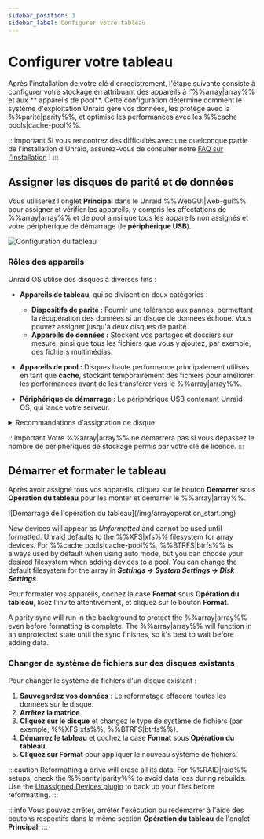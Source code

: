 ```yaml
---
sidebar_position: 3
sidebar_label: Configurer votre tableau
---
```


# Configurer votre tableau

Après l'installation de votre clé d'enregistrement, l'étape suivante consiste à configurer votre stockage en attribuant des appareils à l'%%array|array%% et aux \*\* appareils de pool\*\*. Cette configuration détermine comment le système d'exploitation Unraid gère vos données, les protège avec la %%parité|parity%%, et optimise les performances avec les %%cache pools|cache-pool%%.

:::important
Si vous rencontrez des difficultés avec une quelconque partie de l'installation d'Unraid, assurez-vous de consulter notre [FAQ sur l'installation](../../troubleshooting/faq.mdx#installation) !
:::

## Assigner les disques de parité et de données

Vous utiliserez l'onglet **Principal** dans le Unraid %%WebGUI|web-gui%% pour assigner et vérifier les appareils, y compris les affectations de %%array|array%% et de pool ainsi que tous les appareils non assignés et votre périphérique de démarrage (le **périphérique USB**).

![Configuration du tableau](/img/configuringarray1.png)

### Rôles des appareils

Unraid OS utilise des disques à diverses fins :

- **Appareils de tableau**, qui se divisent en deux catégories :
  - **Dispositifs de parité :**
    Fournir une tolérance aux pannes, permettant la récupération des données si un disque de données échoue. Vous pouvez assigner jusqu'à deux disques de parité.
  - **Appareils de données :** Stockent vos partages et dossiers sur mesure, ainsi que tous les fichiers que vous y ajoutez, par exemple, des fichiers multimédias.

- **Appareils de pool :** Disques haute performance principalement utilisés en tant que **cache**, stockant temporairement des fichiers pour améliorer les performances avant de les transférer vers le %%array|array%%.

- **Périphérique de démarrage :** Le périphérique USB contenant Unraid OS, qui lance votre serveur.

<details>
  <summary>Recommandations d'assignation de disque</summary>

  Ces recommandations d'attribution de disque sont conçues pour optimiser votre Unraid %%array|array%%, améliorant ainsi les performances, la protection des données et l'expansibilité future. En les suivant, vous pouvez maximiser efficacement vos appareils de stockage et éviter les problèmes courants de configuration.

  1. **Select the largest %%parity device|parity-drives%%:**
     Always choose the largest available storage device as your %%parity device|parity-drives%%(s). When expanding your %%array|array%%, data disks must be equal to or smaller than your %%parity device|parity-drives%%(s). You should purchase the largest **HDD** for your initial %%parity device|parity-drives%% to avoid future limitations. For dual %%parity disks|parity-drives%%, each parity disk must be greater than or equal to the largest data disk.

  2. **Utilisez des HDD pour le %%array|array%% et des disques SSD/NVMe pour les pools:**
     Pour une performance optimale, utilisez des **HDDs** comme appareils de stockage principaux dans le %%array|array%% pour le stockage général et la protection de %%parity|parity%%. Attribuez des disques **SSD** ou **NVMe** à un %%cache pool|cache-pool%% ou pool dédié pour améliorer les opérations de lecture et écriture à haute vitesse. Cette configuration améliore la performance globale en profitant des forces de chaque type de disque.

  3. **Protect cached data with a %%multi-device pool|multi-device-pool%%:**
     To safeguard cached data, assign more than one device to the %%cache pool|cache-pool%%. A single device does not offer protection from data loss. %%Cache pools|cache-pool%% can be expanded on demand.

  :::warning
  Le support SSD est expérimental dans le %%array|array%%. Certains SSD peuvent ne pas bien fonctionner en raison des variations dans l'implémentation de %%TRIM/Discard|trim-discard%%, ce qui pourrait entraîner des résultats indésirables. Cela ne s'applique pas aux %%cache pools|cache-pool%%. [En savoir plus sur les options de système de fichiers ici](../../using-unraid-to/manage-storage/file-systems.mdx).
  :::

  :::note
  Les pools à base de SSD sont optimaux pour les applications et les machines virtuelles, profitant de la performance des SSD pour des interactions plus rapides. [En savoir plus sur l'exécution d'applications ici](../../using-unraid-to/run-docker-containers/overview.mdx).
  :::
</details>

:::important
Votre %%array|array%% ne démarrera pas si vous dépassez le nombre de périphériques de stockage permis par votre clé de licence.
:::

## Démarrer et formater le tableau

Après avoir assigné tous vos appareils, cliquez sur le bouton **Démarrer** sous **Opération du tableau** pour les monter et démarrer le %%array|array%%.

<div style={{ margin: 'auto', maxWidth: '500px'}}>
  ![Démarrage de l'opération du tableau](/img/arrayoperation_start.png)
</div>

New devices will appear as *Unformatted* and cannot be used until formatted. Unraid defaults to the %%XFS|xfs%% filesystem for array devices. For %%cache pools|cache-pool%%, %%BTRFS|btrfs%% is always used by default when using auto mode, but you can choose your desired filesystem when adding devices to a pool. You can change the default filesystem for the array in ***Settings → System Settings → Disk Settings***.

Pour formater vos appareils, cochez la case **Format** sous **Opération du tableau**, lisez l'invite attentivement, et cliquez sur le bouton **Format**.

A parity sync will run in the background to protect the %%array|array%% even before formatting is complete. The %%array|array%% will function in an unprotected state until the sync finishes, so it's best to wait before adding data.

### Changer de système de fichiers sur des disques existants

Pour changer le système de fichiers d'un disque existant :

1. **Sauvegardez vos données** : Le reformatage effacera toutes les données sur le disque.
2. **Arrêtez la matrice**.
3. **Cliquez sur le disque** et changez le type de système de fichiers (par exemple, %%XFS|xfs%%, %%BTRFS|btrfs%%).
4. **Démarrez le tableau** et cochez la case **Format** sous **Opération du tableau**.
5. **Cliquez sur Format** pour appliquer le nouveau système de fichiers.

:::caution
Reformatting a drive will erase all its data. For %%RAID|raid%% setups, check the %%parity|parity%% to avoid data loss during rebuilds. Use the [Unassigned Devices plugin](https://unraid.net/community/apps?q=unassigned+devices#r:~:text=don%27t%20be%20carefull!!!-,Unassigned%20Devices,-dlandon) to back up your files before reformatting.
:::

:::info
Vous pouvez arrêter, arrêter l'exécution ou redémarrer à l'aide des boutons respectifs dans la même section **Opération du tableau** de l'onglet **Principal**.
:::
